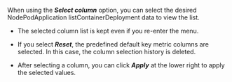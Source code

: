 When using the **_Select column_** option, you can select the desired <InDoc pages="resource-node-list">Node</InDoc><InDoc pages="resource-pod-list">Pod</InDoc><InDoc pages="resource-application-list">Application list</InDoc><InDoc pages="resource-container-list">Container</InDoc><InDoc pages="deployment-list">Deployment</InDoc> data to view the list. 

<InDoc pages="deployment-list">

<ImgLang img='k8s-deployment-list-cl.png' desc='Select Column' />

</InDoc>

<InDoc pages="resource-container-list">

<ImgLang img='k8s-resource-container-list-cl.png' desc='Select Column' />

</InDoc>

<InDoc pages="service-list">

<ImgLang img='k8s-service-list-cl.png' desc='Select column' />

</InDoc>

<InDoc pages="node-disk-list">

<ImgLang img='k8s-node-disk-cl.png' desc='Select column' />

</InDoc>

<InDoc pages="ingress-list">

<ImgLang img='k8s-ingress-list-cl.png' desc='Select column' />

</InDoc>

<InDoc pages="pv-list">

<ImgLang img='k8s-pv-list-cl.png' desc='Select Column' />

</InDoc>

<Xclude pages="deployment-list,resource-container-list,service-list,node-disk-list,ingress-list,pv-list">

<ImgLang img='k8s-resource-node-list-cl.png' desc='Select Column' />

</Xclude>

- The selected column list is kept even if you re-enter the menu.

- If you select **_Reset_**, the predefined default key metric columns are selected. In this case, the column selection history is deleted.

- After selecting a column, you can click **_Apply_** at the lower right to apply the selected values.
